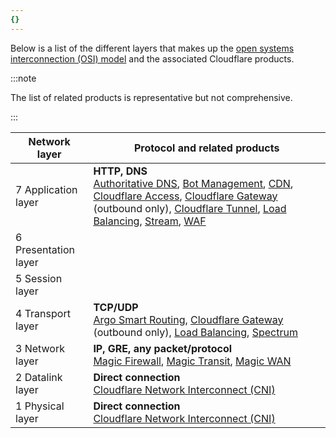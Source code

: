 ```yaml
---
{}
---
```


Below is a list of the different layers that makes up the [open systems interconnection (OSI) model](https://www.cloudflare.com/learning/ddos/glossary/open-systems-interconnection-model-osi/) and the associated Cloudflare products.

:::note

The list of related products is representative but not comprehensive.

:::

| Network layer        | Protocol and related products                                                                                                                                                                                                                                                                                                                                                                 |
| -------------------- | --------------------------------------------------------------------------------------------------------------------------------------------------------------------------------------------------------------------------------------------------------------------------------------------------------------------------------------------------------------------------------------------- |
| 7 Application layer  | **HTTP, DNS**<br/> [Authoritative DNS](/dns), [Bot Management](/bots), [CDN](/cache/), [Cloudflare Access](/cloudflare-one/policies/access/), [Cloudflare Gateway](/cloudflare-one/policies/gateway/) (outbound only), [Cloudflare Tunnel](/cloudflare-one/connections/connect-networks/), [Load Balancing](/load-balancing/understand-basics/proxy-modes/), [Stream](/stream/), [WAF](/waf/) |
| 6 Presentation layer |                                                                                                                                                                                                                                                                                                                                                                                               |
| 5 Session layer      |                                                                                                                                                                                                                                                                                                                                                                                               |
| 4 Transport layer    | **TCP/UDP**<br/> [Argo Smart Routing](/argo-smart-routing/), [Cloudflare Gateway](/cloudflare-one/policies/gateway/) (outbound only), [Load Balancing](/load-balancing/understand-basics/proxy-modes/), [Spectrum](/spectrum/)                                                                                                                                                                |
| 3 Network layer      | **IP, GRE, any packet/protocol**<br/> [Magic Firewall](/magic-firewall), [Magic Transit](/magic-transit), [Magic WAN](/magic-wan)                                                                                                                                                                                                                                                             |
| 2 Datalink layer     | **Direct connection**<br/> [Cloudflare Network Interconnect (CNI)](/network-interconnect)                                                                                                                                                                                                                                                                                                     |
| 1 Physical layer     | **Direct connection**<br/> [Cloudflare Network Interconnect (CNI)](/network-interconnect)                                                                                                                                                                                                                                                                                                     |
